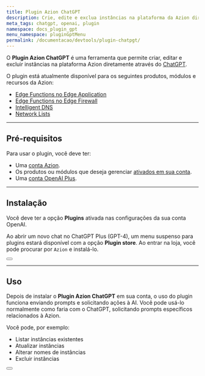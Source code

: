 ```yaml
---
title: Plugin Azion ChatGPT
description: Crie, edite e exclua instâncias na plataforma da Azion diretamente através do ChatGPT.
meta_tags: chatgpt, openai, plugin
namespace: docs_plugin_gpt
menu_namespace: pluginGptMenu
permalink: /documentacao/devtools/plugin-chatpgt/
---
```



O **Plugin Azion ChatGPT** é uma ferramenta que permite criar, editar e excluir instâncias na plataforma Azion diretamente através do [ChatGPT](https://chat.openai.com/auth/login).

O plugin está atualmente disponível para os seguintes produtos, módulos e recursos da Azion:

- [Edge Functions no Edge Application](/pt-br/documentacao/produtos/edge-application/edge-functions/)
- [Edge Functions no Edge Firewall](/pt-br/documentacao/produtos/edge-firewall/edge-functions/firewall/)
- [Intelligent DNS](/pt-br/documentacao/produtos/intelligent-dns/)
- [Network Lists](/pt-br/documentacao/produtos/edge-firewall/network-layer-protection/network-lists/)

---

## Pré-requisitos

Para usar o plugin, você deve ter:

- Uma [conta Azion](/pt-br/documentacao/produtos/contas/criar-uma-conta/).
- Os produtos ou módulos que deseja gerenciar [ativados em sua conta](/pt-br/documentacao/produtos/guias/billing-and-subscriptions/#subscriptions).
- Uma [conta OpenAI Plus](https://chat.openai.com/auth/login).

---

## Instalação

Você deve ter a opção **Plugins** ativada nas configurações da sua conta OpenAI.

Ao abrir um novo chat no ChatGPT Plus (GPT-4), um menu suspenso para plugins estará disponível com a opção **Plugin store**. Ao entrar na loja, você pode procurar por `Azion` e instalá-lo.

<Button href="/pt/documentacao/" text="consulte o guia de instalação do plugin Azion ChatGPT" variant="secondary"></Button>

---

## Uso

Depois de instalar o **Plugin Azion ChatGPT** em sua conta, o uso do plugin funciona enviando prompts e solicitando ações à AI. Você pode usá-lo normalmente como faria com o ChatGPT, solicitando prompts específicos relacionados à Azion.

Você pode, por exemplo:

- Listar instâncias existentes
- Atualizar instâncias
- Alterar nomes de instâncias
- Excluir instâncias

<Button href="/pt/documentacao/" text="veja mais exemplos de prompts" variant="secondary"></Button>